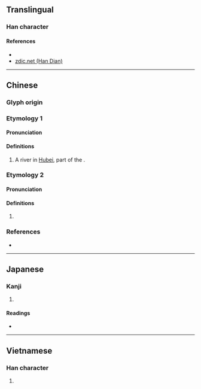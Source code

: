 {{also|涢}}
{{character info/new}}
==Translingual==

===Han character===
{{Han char|rn=85|rad=水|as=10|sn=13|four=36186|canj=ERBC|ids=⿰氵員}}

====References====
* {{Han ref|kx=0641.010|dkj=17980|dj=1048.090|hdz=31698.130|uh=6EB3|ud=28339|bh=DE65|bd=56933}}
* [http://www.zdic.net/z/1d/js/6DA2.htm zdic.net (Han Dian)]

----

==Chinese==
{{zh-forms|s=涢|alt=𣺪}}

===Glyph origin===
{{Han etym}}

===Etymology 1===
{{zh-wp|zh:溳水}}

====Pronunciation====
{{zh-pron
|m=yún
|c=wan4
|mc=1
|oc=2
|cat=pn
}}

====Definitions====
{{zh-hanzi}}

# {{zh-div|水}} A river in [[Hubei]], part of the {{w|Han River (Shaanxi and Hubei)|Han River}}.

===Etymology 2===

====Pronunciation====
{{zh-pron
|m=yǔn
|c=
|mc=2
|oc=1
|cat=
}}

====Definitions====
{{zh-hanzi}}

# {{zh-only|濜溳}}

===References===
* {{R:twedu|C06333}}

----

==Japanese==

===Kanji===
{{ja-kanji|grade=|rs=水10}}

# {{defn|lang=ja|sort=水10}}

====Readings====
* {{ja-readings|on=[[うん]] (un), [[いん]] (in)|kun=}}

----

==Vietnamese==

===Han character===
{{vi-hantu|rs=水10|[[vờn]]}}

# {{defn|lang=vi|sort=水10}}